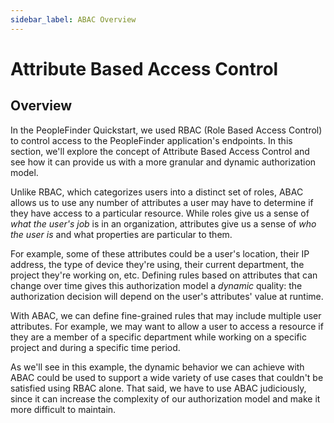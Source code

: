 ```yaml
---
sidebar_label: ABAC Overview
---
```


# Attribute Based Access Control

## Overview

In the PeopleFinder Quickstart, we used RBAC (Role Based Access Control) to control access to the PeopleFinder application's endpoints. In this section, we'll explore the concept of Attribute Based Access Control and see how it can provide us with a more granular and dynamic authorization model.

Unlike RBAC, which categorizes users into a distinct set of roles, ABAC allows us to use any number of attributes a user may have to determine if they have access to a particular resource. While roles give us a sense of _what the user's job_ is in an organization, attributes give us a sense of _who the user is_ and what properties are particular to them.

For example, some of these attributes could be a user's location, their IP address, the type of device they're using, their current department, the project they're working on, etc. Defining rules based on attributes that can change over time gives this authorization model a _dynamic_ quality: the authorization decision will depend on the user's attributes' value at runtime.

With ABAC, we can define fine-grained rules that may include multiple user attributes. For example, we may want to allow a user to access a resource if they are a member of a specific department while working on a specific project and during a specific time period.

As we'll see in this example, the dynamic behavior we can achieve with ABAC could be used to support a wide variety of use cases that couldn't be satisfied using RBAC alone. That said, we have to use ABAC judiciously, since it can increase the complexity of our authorization model and make it more difficult to maintain.
